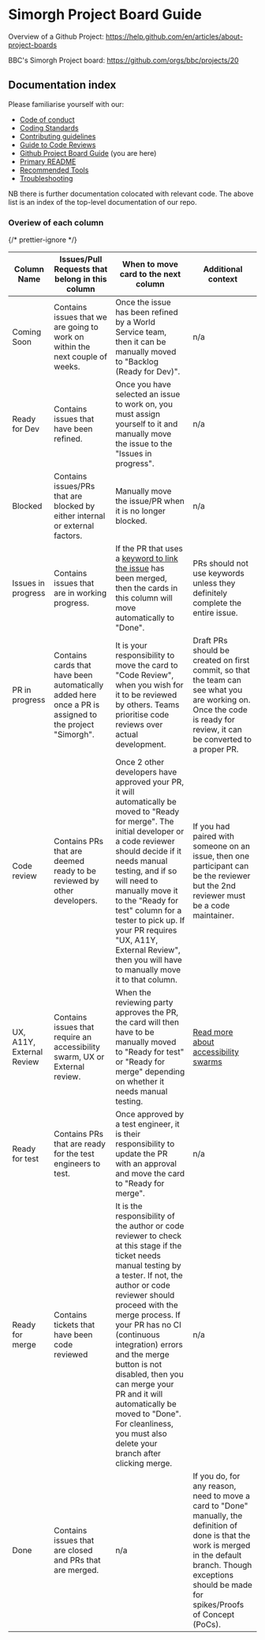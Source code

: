 
<Meta title="docs/Project-Board-Guide" />

# Simorgh Project Board Guide

Overview of a Github Project: https://help.github.com/en/articles/about-project-boards

BBC's Simorgh Project board: https://github.com/orgs/bbc/projects/20

## Documentation index

Please familiarise yourself with our:

* [Code of conduct](https://github.com/bbc/simorgh/blob/latest/.github/CODE_OF_CONDUCT.md)
* [Coding Standards](https://github.com/bbc/simorgh/blob/latest/docs/Coding-Standards/README.md)
* [Contributing guidelines](https://github.com/bbc/simorgh/blob/latest/CONTRIBUTING.md)
* [Guide to Code Reviews](https://github.com/bbc/simorgh/blob/latest/docs/Code-Reviews.mdx)
* [Github Project Board Guide](https://github.com/bbc/simorgh/blob/latest/docs/Project-Board-Guide.mdx) (you are here)
* [Primary README](https://github.com/bbc/simorgh/blob/latest/README.md)
* [Recommended Tools](https://github.com/bbc/simorgh/blob/latest/docs/Recommended-Tools.mdx)
* [Troubleshooting](https://github.com/bbc/simorgh/blob/latest/docs/Troubleshooting.mdx)

NB there is further documentation colocated with relevant code. The above list is an index of the top-level documentation of our repo.

### Overiew of each column

{/* prettier-ignore */}

| Column Name               | Issues/Pull Requests that belong in this column | When to move card to the next column | Additional context |
| ------------------------- | ------------------------------------------------| ------------------------------------ |------------------- |
| Coming Soon | Contains issues that we are going to work on within the next couple of weeks. | Once the issue has been refined by a World Service team, then it can be manually moved to "Backlog (Ready for Dev)". | n/a |
| Ready for Dev | Contains issues that have been refined. | Once you have selected an issue to work on, you must assign yourself to it and manually move the issue to the "Issues in progress".| n/a |
| Blocked | Contains issues/PRs that are blocked by either internal or external factors. | Manually move the issue/PR when it is no longer blocked. | n/a |
| Issues in progress | Contains issues that are in working progress. | If the PR that uses a [keyword to link the issue](https://help.github.com/en/articles/closing-issues-using-keywords) has been merged, then the cards in this column will move automatically to "Done". | PRs should not use keywords unless they definitely complete the entire issue. |
| PR in progress | Contains cards that have been automatically added here once a PR is assigned to the project "Simorgh". | It is your responsibility to move the card to "Code Review", when you wish for it to be reviewed by others. Teams prioritise code reviews over actual development. | Draft PRs should be created on first commit, so that the team can see what you are working on. Once the code is ready for review, it can be converted to a proper PR. |
| Code review | Contains PRs that are deemed ready to be reviewed by other developers. | Once 2 other developers have approved your PR, it will automatically be moved to "Ready for merge". The initial developer or a code reviewer should decide if it needs manual testing, and if so will need to manually move it to the "Ready for test" column for a tester to pick up. If your PR requires "UX, A11Y, External Review", then you will have to manually move it to that column. | If you had paired with someone on an issue, then one participant can be the reviewer but the 2nd reviewer must be a code maintainer. |
| UX, A11Y, External Review | Contains issues that require an accessibility swarm, UX or External review. | When the reviewing party approves the PR, the card will then have to be manually moved to "Ready for test" or "Ready for merge" depending on whether it needs manual testing. | [Read more about accessibility swarms](https://bbc.github.io/accessibility-news-and-you/accessibility-swarms) |
| Ready for test | Contains PRs that are ready for the test engineers to test. | Once approved by a test engineer, it is their responsibility to update the PR with an approval and move the card to "Ready for merge". | n/a |
| Ready for merge | Contains tickets that have been code reviewed | It is the responsibility of the author or code reviewer to check at this stage if the ticket needs manual testing by a tester. If not, the author or code reviewer should proceed with the merge process. If your PR has no CI (continuous integration) errors and the merge button is not disabled, then you can merge your PR and it will automatically be moved to "Done". For cleanliness, you must also delete your branch after clicking merge. | n/a |
| Done | Contains issues that are closed and PRs that are merged. | n/a | If you do, for any reason, need to move a card to "Done" manually, the definition of done is that the work is merged in the default branch. Though exceptions should be made for spikes/Proofs of Concept (PoCs). |
